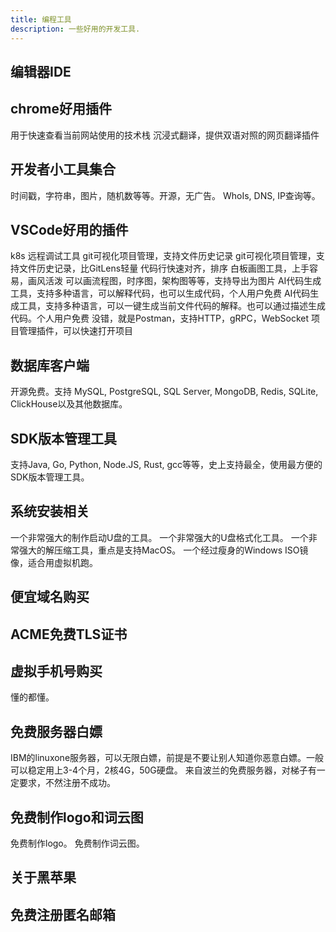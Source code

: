 ```yaml
---
title: 编程工具
description: 一些好用的开发工具.
---
```


## 编辑器IDE


<CardGrid>
	<Card title="VSCode" icon="seti:notebook">
		<LinkCard title="网站" href="https://xiaolincoding.com/network/" />
		<LinkCard title="Github" href="https://github.com/xiaolincoder/CS-Base" />
	</Card>
    <Card title="Zed" icon="seti:notebook">
		<LinkCard title="网站" href="https://zed.dev/" />
		<LinkCard title="Github" href="https://github.com/zed-industries/zed" />
	</Card>
    <Card title="Lapce" icon="seti:notebook">
		<LinkCard title="网站" href="https://lap.dev/lapce/" />
		<LinkCard title="Github" href="https://github.com/lapce/lapce" />
	</Card>
    <Card title="Helix" icon="seti:notebook">
		<LinkCard title="网站" href="https://helix-editor.com/" />
		<LinkCard title="Github" href="https://github.com/helix-editor/helix" />
	</Card>
    <Card title="JetBrains" icon="seti:notebook">
		<LinkCard title="网站" href="https://www.jetbrains.com/zh-cn/idea/" />
		<LinkCard title="Github" href="https://github.com/JetBrains" />
	</Card>
</CardGrid>

## chrome好用插件
<CardGrid>
	<Card title="wappalyzer" icon="seti:notebook">
		用于快速查看当前网站使用的技术栈
		<LinkCard title="网站" href="https://www.wappalyzer.com/" />
	</Card>
	<Card title="immersivetranslate" icon="seti:notebook">
		沉浸式翻译，提供双语对照的网页翻译插件
		<LinkCard title="网站" href="https://immersivetranslate.com/zh-Hans/" />
	</Card>
</CardGrid>

## 开发者小工具集合

<CardGrid>
	<Card title="it-tools" icon="seti:notebook">
        时间戳，字符串，图片，随机数等等。开源，无广告。
		<LinkCard title="网站" href="https://it-tools.tech/" />
		<LinkCard title="Github" href="https://github.com/CorentinTh/it-tools" />
	</Card>
	<Card title="站长工具" icon="seti:notebook">
        WhoIs, DNS, IP查询等。
		<LinkCard title="网站" href="https://it-tools.tech/" />
		<LinkCard title="Github" href="https://tool.chinaz.com/" />
	</Card>
</CardGrid>

## VSCode好用的插件

<CardGrid>
	<Card title="nocalhost" icon="seti:notebook">
        k8s 远程调试工具
		<LinkCard title="网站" href="https://nocalhost.dev/zh-CN/docs/quick-start/" />
		<LinkCard title="Github" href="https://github.com/nocalhost/nocalhost" />
	</Card>
	<Card title="GitLens Community" icon="seti:notebook">
		git可视化项目管理，支持文件历史记录
		<LinkCard title="网站" href="https://www.gitkraken.com/gitlens" />
		<LinkCard title="Github" href="https://github.com/gitkraken/vscode-gitlens" />
	</Card>
	<Card title="Git Graph" icon="seti:notebook">
		git可视化项目管理，支持文件历史记录，比GitLens轻量
		<LinkCard title="网站" href="https://marketplace.visualstudio.com/items?itemName=mhutchie.git-graph" />
		<LinkCard title="Github" href="https://github.com/mhutchie/vscode-git-graph" />
	</Card>
	<Card title="Sort lines" icon="seti:notebook">
		代码行快速对齐，排序
		<LinkCard title="网站" href="https://marketplace.visualstudio.com/items?itemName=Tyriar.sort-lines" />
	</Card>
	<Card title="Excalidraw" icon="seti:notebook">
		白板画图工具，上手容易，画风活泼
		<LinkCard title="网站" href="https://marketplace.visualstudio.com/items?itemName=pomdtr.excalidraw-editor" />
	</Card>
	<Card title="Draw.io Integration" icon="seti:notebook">
		可以画流程图，时序图，架构图等等，支持导出为图片
		<LinkCard title="网站" href="https://marketplace.visualstudio.com/items?itemName=hediet.vscode-drawio" />
	</Card>
	<Card title="CodeGeeX: AI Coding Assistant" icon="seti:notebook">
		AI代码生成工具，支持多种语言，可以解释代码，也可以生成代码，个人用户免费
		<LinkCard title="网站" href="https://marketplace.visualstudio.com/items?itemName=aminer.codegeex" />
	</Card>
	<Card title="Fitten Code" icon="seti:notebook">
		AI代码生成工具，支持多种语言，可以一键生成当前文件代码的解释。也可以通过描述生成代码。个人用户免费
		<LinkCard title="网站" href="https://marketplace.visualstudio.com/items?itemName=FittenTech.Fitten-Code" />
	</Card>
	<Card title="Postman" icon="seti:notebook">
		没错，就是Postman，支持HTTP，gRPC，WebSocket
		<LinkCard title="网站" href="https://marketplace.visualstudio.com/items?itemName=aminer.codegeex" />
	</Card>
	<Card title="Project Manager" icon="seti:notebook">
		项目管理插件，可以快速打开项目
		<LinkCard title="网站" href="https://marketplace.visualstudio.com/items?itemName=alefragnani.project-manager" />
	</Card>
</CardGrid>

## 数据库客户端

<CardGrid>
	<Card title="DBGate" icon="seti:notebook">
		开源免费。支持 MySQL, PostgreSQL, SQL Server, MongoDB, Redis, SQLite, ClickHouse以及其他数据库。
		<LinkCard title="网站" href="https://dbgate.org/" />
		<LinkCard title="Github" href="https://github.com/dbgate/dbgate" />
	</Card>
    <Card title="DBeaver" icon="seti:notebook">
		<LinkCard title="网站" href="https://dbeaver.io/" />
		<LinkCard title="Github" href="https://github.com/dbeaver/dbeaver" />
	</Card>
</CardGrid>

## SDK版本管理工具

<CardGrid>
	<Card title="VMR" icon="seti:notebook">
		支持Java, Go, Python, Node.JS, Rust, gcc等等，史上支持最全，使用最方便的SDK版本管理工具。
		<LinkCard title="网站" href="https://vdocs.vmr.us.kg/" />
		<LinkCard title="Github" href="https://github.com/gvcgo/version-manager" />
	</Card>
</CardGrid>

## 系统安装相关

<CardGrid>
	<Card title="Ventoy" icon="seti:notebook">
		一个非常强大的制作启动U盘的工具。
		<LinkCard title="网站" href="https://www.ventoy.net/" />
		<LinkCard title="Github" href="https://github.com/ventoy/Ventoy" />
	</Card>
	<Card title="Rufus" icon="seti:notebook">
		一个非常强大的U盘格式化工具。
		<LinkCard title="网站" href="https://rufus.ie/" />
		<LinkCard title="Github" href="https://github.com/pbatard/rufus" />
	</Card>
	<Card title="Peazip" icon="seti:notebook">
		一个非常强大的解压缩工具，重点是支持MacOS。
		<LinkCard title="网站" href="https://peazip.github.io/" />
		<LinkCard title="Github" href="https://github.com/peazip/PeaZip" />
	</Card>
	<Card title="Tiny Windows" icon="seti:notebook">
		一个经过瘦身的Windows ISO镜像，适合用虚拟机跑。
		<LinkCard title="网站" href="https://tiny10.com/" />
	</Card>
	
</CardGrid>

## 便宜域名购买

<CardGrid>
	<Card title="NameCheap" icon="seti:notebook">
		<LinkCard title="网站" href="https://nc.me/" />
	</Card>
	<Card title="spaceship" icon="seti:notebook">
		<LinkCard title="网站" href="https://www.spaceship.com/" />
	</Card>
	<Card title="name.com" icon="seti:notebook">
		<LinkCard title="网站" href="https://www.name.com/zh-cn/domain/search" />
	</Card>
	<Card title="godaddy" icon="seti:notebook">
		<LinkCard title="网站" href="https://hk.godaddy.com/" />
	</Card>
</CardGrid>

## ACME免费TLS证书

<CardGrid>
	<Card title="letsencrypt.org" icon="seti:notebook">
		<LinkCard title="网站" href="https://letsencrypt.org/zh-cn/docs/client-options/" />
	</Card>
</CardGrid>

## 虚拟手机号购买

<CardGrid>
	<Card title="sms-activate" icon="seti:notebook">
		懂的都懂。
		<LinkCard title="网站" href="https://sms-activate.guru/cn/getNumber" />
	</Card>
</CardGrid>

## 免费服务器白嫖

<CardGrid>
	<Card title="linuxone" icon="seti:notebook">
		IBM的linuxone服务器，可以无限白嫖，前提是不要让别人知道你恶意白嫖。一般可以稳定用上3-4个月，2核4G，50G硬盘。
		<LinkCard title="网站" href="https://linuxone.cloud.marist.edu/#/login" />
	</Card>
	<Card title="serv00.com" icon="seti:notebook">
		来自波兰的免费服务器，对梯子有一定要求，不然注册不成功。
		<LinkCard title="网站" href="https://www.serv00.com/offer/create_new_account" />
	</Card>
</CardGrid>

## 免费制作logo和词云图

<CardGrid>
	<Card title="shopify" icon="seti:notebook">
		免费制作logo。
		<LinkCard title="网站" href="https://www.shopify.com/zh/tools/logo-maker" />
	</Card>
	<Card title="lddgo" icon="seti:notebook">
		免费制作词云图。
		<LinkCard title="网站" href="https://www.lddgo.net/chart/word-cloud" />
	</Card>
</CardGrid>

## 关于黑苹果

<CardGrid>
	<Card title="黑苹果国光教程" icon="seti:notebook">
		<LinkCard title="网站" href="https://apple.sqlsec.com/" />
	</Card>
</CardGrid>

## 免费注册匿名邮箱

<CardGrid>
	<Card title="proton.me" icon="seti:notebook">
		<LinkCard title="网站" href="https://proton.me/mail/pricing" />
	</Card>
</CardGrid>
